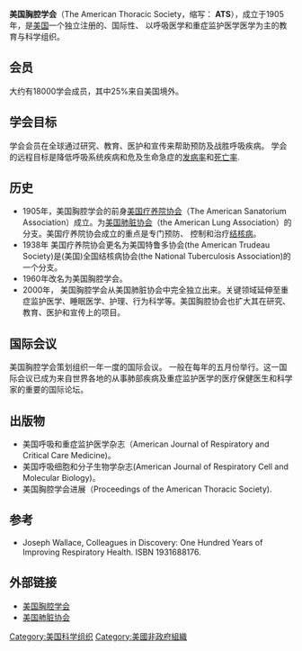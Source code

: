 '''美国胸腔学会'''（The American Thoracic Society，缩写： '''ATS'''），成立于1905年，是[[美国|美国]]一个独立注册的、国际性、 以呼吸医学和重症监护医学医学为主的教育与科学组织。

==会员==
大约有18000学会成员，其中25%来自美国境外。

==学会目标==
学会会员在全球通过研究、教育、医护和宣传来帮助预防及战胜呼吸疾病。 学会的远程目标是降低呼吸系统疾病和危及生命急症的[[发病率|发病率]]和[[死亡率|死亡率]].

== 历史 ==
* 1905年，美国胸腔学会的前身[[美国疗养院协会|美国疗养院协会]]（The American Sanatorium Association）成立。为[[美国肺脏协会|美国肺脏协会]]（the American Lung Association）的分支。美国疗养院协会成立的重点是专门预防、 控制和治疗[[结核病|结核病]]。
* 1938年 美国疗养院协会更名为美国特鲁多协会(the American Trudeau Society)是(美国)全国结核病协会(the National Tuberculosis Association)的一个分支。
* 1960年改名为美国胸腔学会。
* 2000年， 美国胸腔学会从美国肺脏协会中完全独立出来。关键领域延伸至重症监护医学、睡眠医学、护理、行为科学等。美国胸腔协会也扩大其在研究、教育、医护和宣传上的项目。

==国际会议==
美国胸腔学会策划组织一年一度的国际会议。 一般在每年的五月份举行。这一国际会议已成为来自世界各地的从事肺部疾病及重症监护医学的医疗保健医生和科学家的重要的国际论坛。

==出版物==
* 美国呼吸和重症监护医学杂志（American Journal of Respiratory and Critical Care Medicine)。
* 美国呼吸细胞和分子生物学杂志(American Journal of Respiratory Cell and Molecular Biology)。
* 美国胸腔学会进展（Proceedings of the American Thoracic Society).

==参考==
* Joseph Wallace, Colleagues in Discovery: One Hundred Years of Improving Respiratory Health. ISBN 1931688176. 

==外部链接==
*[http://www.thoracic.org/ 美国胸腔学会]
*[http://www.lungusa.org/ 美国肺脏协会]

[[Category:美国科学组织|Category:美国科学组织]]
[[Category:美國非政府組織|Category:美國非政府組織]]